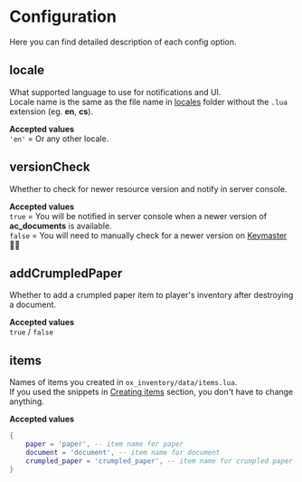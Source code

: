 # Configuration

Here you can find detailed description of each config option.  

## locale
What supported language to use for notifications and UI.  
Locale name is the same as the file name in [locales](https://github.com/acscripts/ac_radio/tree/main/locales) folder without the `.lua` extension (eg. **en**, **cs**).  

**Accepted values**  
`'en'` = Or any other locale.



## versionCheck
Whether to check for newer resource version and notify in server console.

**Accepted values**  
`true` = You will be notified in server console when a newer version of **ac_documents** is available.  
`false` = You will need to manually check for a newer version on [Keymaster](https://keymaster.fivem.net/asset-grants) 👎🏽



## addCrumpledPaper
Whether to add a crumpled paper item to player's inventory after destroying a document.

**Accepted values**  
`true` / `false`



## items
Names of items you created in `ox_inventory/data/items.lua`.  
If you used the snippets in [Creating items](./#creating-items) section, you don't have to change anything.

**Accepted values**  
```lua
{
    paper = 'paper', -- item name for paper
    document = 'document', -- item name for document
    crumpled_paper = 'crumpled_paper', -- item name for crumpled paper
}
```